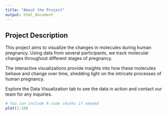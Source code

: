 ```yaml
---
title: "About the Project"
output: html_document
---
```


## Project Description

This project aims to visualize the changes in molecules during human pregnancy. Using data from several participants, we track molecular changes throughout different stages of pregnancy.

The interactive visualizations provide insights into how these molecules behave and change over time, shedding light on the intricate processes of human pregnancy.

Explore the Data Visualization tab to see the data in action and contact our team for any inquiries.

```r
# You can include R code chunks if needed
plot(1:10)
```